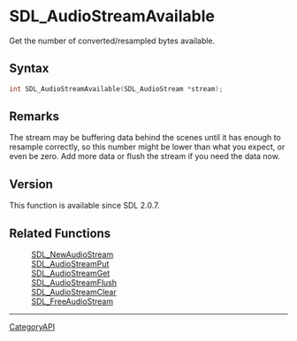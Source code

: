 = SDL_AudioStreamAvailable =

Get the number of converted/resampled bytes available.

== Syntax ==

<syntaxhighlight lang='c'>
int SDL_AudioStreamAvailable(SDL_AudioStream *stream);
</syntaxhighlight>

== Remarks ==

The stream may be buffering data behind the scenes until it has enough to
resample correctly, so this number might be lower than what you expect, or
even be zero. Add more data or flush the stream if you need the data now.

== Version ==

This function is available since SDL 2.0.7.

== Related Functions ==

:[[SDL_NewAudioStream]]
:[[SDL_AudioStreamPut]]
:[[SDL_AudioStreamGet]]
:[[SDL_AudioStreamFlush]]
:[[SDL_AudioStreamClear]]
:[[SDL_FreeAudioStream]]

----
[[CategoryAPI]]


